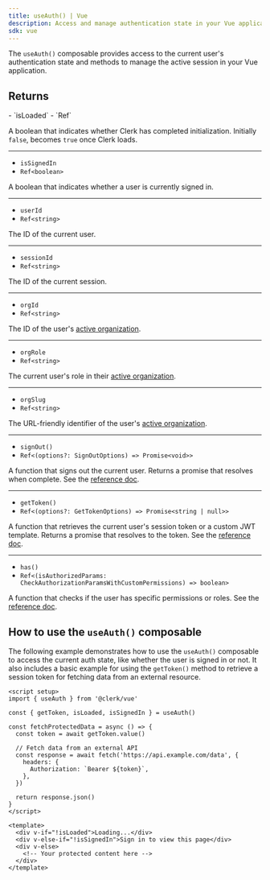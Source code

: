 ```yaml
---
title: useAuth() | Vue
description: Access and manage authentication state in your Vue application with Clerk's useAuth() composable.
sdk: vue
---
```


The `useAuth()` composable provides access to the current user's authentication state and methods to manage the active session in your Vue application.

## Returns

<Properties>
  - `isLoaded`
  - `Ref<boolean>`

  A boolean that indicates whether Clerk has completed initialization. Initially `false`, becomes `true` once Clerk loads.

  ---

  - `isSignedIn`
  - `Ref<boolean>`

  A boolean that indicates whether a user is currently signed in.

  ---

  - `userId`
  - `Ref<string>`

  The ID of the current user.

  ---

  - `sessionId`
  - `Ref<string>`

  The ID of the current session.

  ---

  - `orgId`
  - `Ref<string>`

  The ID of the user's [active organization](!active-organization).

  ---

  - `orgRole`
  - `Ref<string>`

  The current user's role in their [active organization](!active-organization).

  ---

  - `orgSlug`
  - `Ref<string>`

  The URL-friendly identifier of the user's [active organization](!active-organization).

  ---

  - `signOut()`
  - `Ref<(options?: SignOutOptions) => Promise<void>>`

  A function that signs out the current user. Returns a promise that resolves when complete. See the [reference doc](/docs/references/javascript/clerk#sign-out).

  ---

  - `getToken()`
  - `Ref<(options?: GetTokenOptions) => Promise<string | null>>`

  A function that retrieves the current user's session token or a custom JWT template. Returns a promise that resolves to the token. See the [reference doc](/docs/references/javascript/session#get-token).

  ---

  - `has()`
  - `Ref<(isAuthorizedParams: CheckAuthorizationParamsWithCustomPermissions) => boolean>`

  A function that checks if the user has specific permissions or roles. See the [reference doc](/docs/references/backend/types/auth-object#has).
</Properties>

## How to use the `useAuth()` composable

The following example demonstrates how to use the `useAuth()` composable to access the current auth state, like whether the user is signed in or not. It also includes a basic example for using the `getToken()` method to retrieve a session token for fetching data from an external resource.

```vue {{ filename: 'App.vue' }}
<script setup>
import { useAuth } from '@clerk/vue'

const { getToken, isLoaded, isSignedIn } = useAuth()

const fetchProtectedData = async () => {
  const token = await getToken.value()

  // Fetch data from an external API
  const response = await fetch('https://api.example.com/data', {
    headers: {
      Authorization: `Bearer ${token}`,
    },
  })

  return response.json()
}
</script>

<template>
  <div v-if="!isLoaded">Loading...</div>
  <div v-else-if="!isSignedIn">Sign in to view this page</div>
  <div v-else>
    <!-- Your protected content here -->
  </div>
</template>
```

